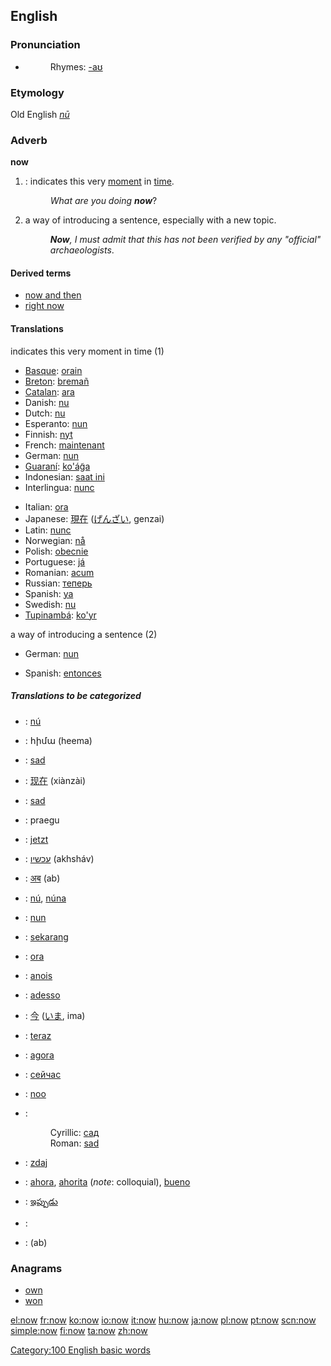 ==English==

{{rank|only|like|little|77|now|then|A|should}}

===Pronunciation===
*{{audio|en-us-now.ogg|Audio (US)}}
*:Rhymes: [[Rhymes:English:-aʊ|-aʊ]]
===Etymology===
Old English ''[[nū]]''
===Adverb===
'''now'''

#{{time}}: indicates this very [[moment]] in [[time]].
#:''What are you doing '''now'''''?
# a way of introducing a sentence, especially with a new topic.
#:'''''Now''', I must admit that this has not been verified by any "official" archaeologists''.

====Derived terms====
*[[now and then]]
*[[right now]]

====Translations====
;indicates this very moment in time (1)
{{top}}
*[[Basque]]: [[orain]]
*[[Breton]]: [[bremañ]]
*[[Catalan]]: [[ara]]
*Danish: [[nu]]
*Dutch: [[nu]]
*Esperanto: [[nun]]
*Finnish: [[nyt]]
*French: [[maintenant]]
*German: [[nun]]
*[[Guaraní]]: [[ko'ág̃a]]
*Indonesian: [[saat ini]]
*Interlingua: [[nunc]]
{{mid}}
*Italian: [[ora]]
*Japanese: [[現在]] ([[げんざい]], genzai)
*Latin: [[nunc]]
*Norwegian: [[nå]]
*Polish: [[obecnie]]
*Portuguese: [[já]]
*Romanian: [[acum]]
*Russian: [[теперь]]
*Spanish: [[ya]]
*Swedish: [[nu]]
*[[Tupinambá]]: [[ko'yr]]
{{bottom}}

;a way of introducing a sentence (2)
{{top}}
*German: [[nun]]
{{mid}}
*Spanish: [[entonces]]
{{bottom}}

=====Translations to be categorized=====
{{checktrans}}
{{top}}
*{{ttbc|Anglo-Saxon}}: [[nú]]
*{{ttbc|Armenian}}: հիմա (heema)
*{{ttbc|Bosnian}}: [[sad#Bosnian|sad]]
*{{ttbc|Chinese}}: [[现在]] (xiànzài)
*{{ttbc|Croatian}}: [[sad#Croatian|sad]]
*{{ttbc|Estonian}}: praegu
*{{ttbc|German}}: [[jetzt]]
*{{ttbc|Hebrew}}: [[עכשיו]] (akhsháv)
*{{ttbc|Hindi}}: [[अब]] (ab)
*{{ttbc|Icelandic}}: [[nú]], [[núna]]
*{{ttbc|Ido}}: [[nun]]
*{{ttbc|Indonesian}}: [[sekarang]]
*{{ttbc|Interlingua}}: [[ora]]
*{{ttbc|Irish}}: [[anois]]
{{mid}}
*{{ttbc|Italian}}: [[adesso]]
*{{ttbc|Japanese}}: [[今]] ([[いま]], ima)
*{{ttbc|Polish}}: [[teraz]]
*{{ttbc|Portuguese}}: [[agora]]
*{{ttbc|Russian}}: [[сейчас]]
*{{ttbc|Scots}}: [[noo]]
*{{ttbc|Serbian}}:
*:Cyrillic: [[сад#Serbian|сад]]
*:Roman: [[sad#Serbian|sad]]
*{{ttbc|Slovene}}: [[zdaj]]
*{{ttbc|Spanish}}: [[ahora]], [[ahorita]] (''note'': colloquial), [[bueno]]
*{{ttbc|Telugu}}: [[ఇప్పుడు]]
*{{ttbc|Thai}}: {{THchar|[[เดี๋ยวนี้]]}}
*{{ttbc|Urdu}}: {{URchar|[[اب]]}} (ab)
{{bottom}}

===Anagrams===
*[[own]]
*[[won]]

[[Category:100 English basic words]]

[[el:now]]
[[fr:now]]
[[ko:now]]
[[io:now]]
[[it:now]]
[[hu:now]]
[[ja:now]]
[[pl:now]]
[[pt:now]]
[[scn:now]]
[[simple:now]]
[[fi:now]]
[[ta:now]]
[[zh:now]]